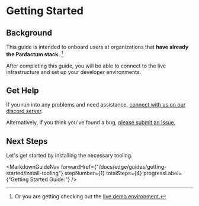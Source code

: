 
# Getting Started

## Background

This guide is intended to onboard users at organizations that **have already the Panfactum stack.** [^1]

[^1]: Or you are getting checking out the [live demo environment.](/stack/demo/live)

After completing this guide, you will be able to connect to the live infrastructure and set up your developer
environments.

## Get Help

If you run into any problems and need assistance, [connect with us on our discord server](__discordServerLink__).

Alternatively, if you think you've found a bug, [please submit an issue.](https://github.com/Panfactum/stack/issues)

## Next Steps

Let's get started by installing the necessary tooling.

<MarkdownGuideNav forwardHref={"/docs/edge/guides/getting-started/install-tooling"} stepNumber={1} totalSteps={4} progressLabel={"Getting Started Guide:"} />
